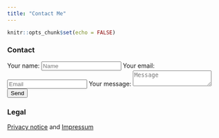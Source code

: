 ```yaml
---
title: "Contact Me"
---
```


```r
knitr::opts_chunk$set(echo = FALSE)
```

### Contact

<div class="contact-container">
<form
  action="https://formspree.io/f/jannik.m.buhr@gmail.com"
  method="POST">
  <label>
    Your name:
    <input type="text" name="name"  placeholder="Name" required>
  </label>
  <label>
    Your email:
    <input type="text" name="_replyto"  placeholder="Email" required>
  </label>
  <label>
    Your message:
    <textarea name="message"  placeholder="Message" required></textarea>
  </label>
  <!-- your other form fields go here -->
  <button type="submit">Send</button>
</form>
</div>

### Legal

[Privacy notice](legal/privacy.html) and [Impressum](legal/impressum.html)
